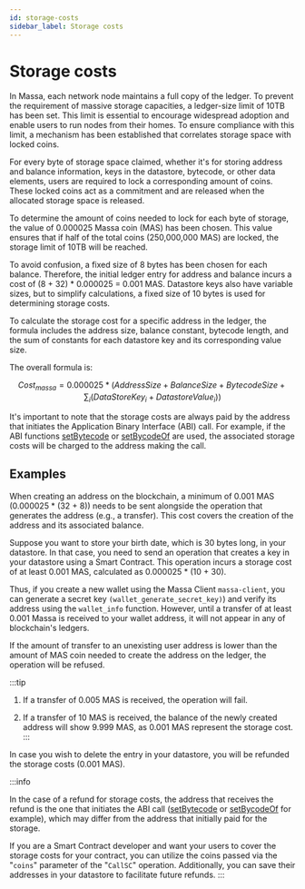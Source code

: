 ```yaml
---
id: storage-costs
sidebar_label: Storage costs
---
```


# Storage costs

In Massa, each network node maintains a full copy of the ledger.
To prevent the requirement of massive storage capacities, a ledger-size limit of 10TB has been set.
This limit is essential to encourage widespread adoption and enable users to run nodes from their homes.
To ensure compliance with this limit, a mechanism has been established that correlates storage space with locked coins.

For every byte of storage space claimed, whether it's for storing address and balance information, keys in the datastore, bytecode, or other data elements,
 users are required to lock a corresponding amount of coins.
These locked coins act as a commitment and are released when the allocated storage space is released.

To determine the amount of coins needed to lock for each byte of storage, the value of 0.000025 Massa coin (MAS) has been chosen.
This value ensures that if half of the total coins (250,000,000 MAS) are locked, the storage limit of 10TB will be reached.

To avoid confusion, a fixed size of 8 bytes has been chosen for each balance.
Therefore, the initial ledger entry for address and balance incurs a cost of (8 + 32) * 0.000025 = 0.001 MAS.
Datastore keys also have variable sizes, but to simplify calculations, a fixed size of 10 bytes is used for determining storage costs.

To calculate the storage cost for a specific address in the ledger, the formula includes the address size, balance constant, bytecode length, 
and the sum of constants for each datastore key and its corresponding value size.

The overall formula is:

$$
Cost_{massa} = 0.000025 * (AddressSize + BalanceSize + BytecodeSize + \sum_i (DataStoreKey_i + DatastoreValue_i))
$$

It's important to note that the storage costs are always paid by the address that initiates the Application Binary Interface (ABI) call.
For example, if the ABI functions [setBytecode](https://as-sdk.docs.massa.net/functions/setBytecode.html) or [setBycodeOf](https://as-sdk.docs.massa.net/functions/setBytecodeOf.html) are used,
the associated storage costs will be charged to the address making the call.


## Examples
When creating an address on the blockchain, a minimum of 0.001 MAS (0.000025 * (32 + 8)) needs to be sent alongside the operation that generates the address (e.g., a transfer).
This cost covers the creation of the address and its associated balance.


Suppose you want to store your birth date, which is 30 bytes long, in your datastore.
In that case, you need to send an operation that creates a key in your datastore using a Smart Contract.
This operation incurs a storage cost of at least 0.001 MAS, calculated as 0.000025 * (10 + 30).

Thus, if you create a new wallet using the Massa Client `massa-client`, you can generate a secret key `(wallet_generate_secret_key)`) and verify its address using the `wallet_info` function.
However, until a transfer of at least 0.001 Massa is received to your wallet address, it will not appear in any of blockchain's ledgers.

If the amount of transfer to an unexisting user address is lower than the amount of MAS coin needed to create the address on the ledger, the operation will be refused.


:::tip
1. If a transfer of 0.005 MAS is received, the operation will fail.

2. If a transfer of 10 MAS is received, the balance of the newly created address will show 9.999 MAS, as 0.001 MAS represent the storage cost.
:::

In case you wish to delete the entry in your datastore, you will be refunded the storage costs (0.001 MAS).

:::info

In the case of a refund for storage costs, the address that receives the refund is the one that initiates the ABI call 
([setBytecode](https://as-sdk.docs.massa.net/functions/setBytecode.html) or [setBycodeOf](https://as-sdk.docs.massa.net/functions/setBytecodeOf.html) for example),
 which may differ from the address that initially paid for the storage.

If you are a Smart Contract developer and want your users to cover the storage costs for your contract, you can utilize the coins passed via the "`coins`" parameter of the "`CallSC`" operation.
Additionally, you can save their addresses in your datastore to facilitate future refunds.
:::

